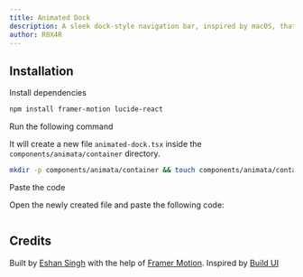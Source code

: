 ```yaml
---
title: Animated Dock
description: A sleek dock-style navigation bar, inspired by macOS, that combines glassmorphic design with functionality. With smooth animations and responsive icons, it enhances navigation for a modern web application.
author: R0X4R
---
```


<ComponentPreview name="container-animated-dock--docs" />

## Installation

<Steps>
<Step>Install dependencies</Step>

```bash
npm install framer-motion lucide-react
```

<Step>Run the following command</Step>

It will create a new file `animated-dock.tsx` inside the `components/animata/container` directory.

```bash
mkdir -p components/animata/container && touch components/animata/container/animated-dock.tsx
```

<Step>Paste the code</Step>

Open the newly created file and paste the following code:

```jsx file=<rootDir>/animata/container/animated-dock.tsx

```

</Steps>

## Credits

Built by [Eshan Singh](https://github.com/R0X4R) with the help of [Framer Motion](https://www.framer.com/motion/). Inspired by [Build UI](https://buildui.com/recipes/magnified-dock)
